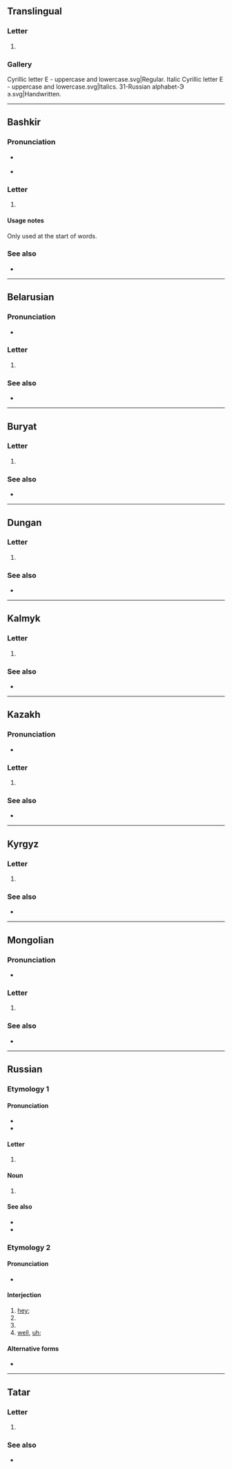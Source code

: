 {{also|Э|ӭ|Ӭ|ဒ|Appendix:Variations of "e"}}
==Translingual==
{{character info}}
{{wp|E (Cyrillic)|э}}

===Letter===
{{mul-letter}}

# {{Cyrl-def|mul|letter}}

===Gallery===
<gallery>
Cyrillic letter E - uppercase and lowercase.svg|Regular.
Italic Cyrillic letter E - uppercase and lowercase.svg|Italics.
31-Russian alphabet-Э э.svg|Handwritten.
</gallery>

----

==Bashkir==

===Pronunciation===
* {{qualifier|phoneme}} {{IPA|ba|/ɪ̞/}}
* {{qualifier|in Russian borrowings}} {{IPA|ba|/ɛ/}}

===Letter===
{{head|ba|letter|lower case||upper case|Э}}

# {{Cyrl-def|ba|letter|39}}

====Usage notes====
Only used at the start of words.

===See also===
* {{list:Cyrillic script letters/ba}}

----

==Belarusian==

===Pronunciation===
* {{be-IPA}}

===Letter===
{{head|be|letter|lower case||upper case|Э}}

# {{Cyrl-def|be|letter|30}}

===See also===
* {{list:Cyrillic script letters/be}}

----

==Buryat==

===Letter===
{{head|bua|letter|lower case||upper case|Э}}

# {{Cyrl-def|bua|letter|34}}

===See also===
* {{list:Cyrillic script letters/bua}}

----

==Dungan==

===Letter===
{{head|dng|letter|lower case||upper case|Э}}

# {{Cyrl-def|dng|letter|36}}

===See also===
* {{list:Cyrillic script letters/dng}}

----

==Kalmyk==

===Letter===
{{head|xal|letter|lower case||upper case|Э}}

# {{Cyrl-def|xal|letter|37}}

===See also===
* {{list:Cyrillic script letters/xal}}

----

==Kazakh==
{{kk-regional|э|ە}}

===Pronunciation===
* {{qualifier|phoneme}} {{IPA|kk|/e/}}

===Letter===
{{head|kk|letter|lower case||upper case|Э}}

# {{Cyrl-def|kk|letter|40}}

===See also===
* {{list:Cyrillic script letters/kk}}

----

==Kyrgyz==

===Letter===
{{ky-letter|lower=э|upper=Э}}

# {{Cyrl-def|ky|letter|34|э}}

===See also===
* {{list:Cyrillic script letters/ky}}

----

==Mongolian==

===Pronunciation===
* {{IPA|mn|/e~i/}}

===Letter===
{{head|mn|letter|lower case||upper case|Э}}

# {{Cyrl-def|mn|letter|33}}

===See also===
* {{list:Cyrillic script letters/mn}}

----

==Russian==

===Etymology 1===

====Pronunciation====
* {{ru-IPA}}
* {{audio|ru|Ru-{{PAGENAME}}.ogg|Audio}}

====Letter====
{{head|ru|letter|lower case||upper case|Э}}

# {{Cyrl-def|ru|letter|31|э|э оборотное}}

====Noun====
{{ru-noun||n-in|-}}

# {{Cyrl-def|ru|name|Э}}
#: {{syn|ru|э оборотное}}

====See also====
* {{list:Cyrillic script letters/ru}}
* {{list:Cyrillic script letter names/ru}}

===Etymology 2===

====Pronunciation====
* {{ru-IPA}}

====Interjection====
{{head|ru|interjection}} {{tlb|ru|colloquial}}

# [[hey]]; {{n-g|an [[exclamation]] to get [[attention]]}}
# {{n-g|to indicate [[doubt]], [[disgust]]}}
# {{n-g|to clearly indicate a [[protest]] or [[reprimand]]}}
# [[well]], [[uh]]; {{n-g|space filler or pause during conversation}}

====Alternative forms====
* {{alt|ru|э-э-э|э́-э|эээ}}

{{topics|ru|Cyrillic letter names|Letter names}}

----

==Tatar==

===Letter===
{{head|tt|letter|lower case||upper case|Э}}

# {{Cyrl-def|tt|letter|37}}

===See also===
* {{list:Cyrillic script letters/tt}}